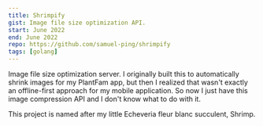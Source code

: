 ```yaml
---
title: Shrimpify
gist: Image file size optimization API.
start: June 2022
end: June 2022
repo: https://github.com/samuel-ping/shrimpify
tags: [golang]
---
```


Image file size optimization server. I originally built this to automatically shrink images for my PlantFam app, but then I realized that wasn't exactly an offline-first approach for my mobile application. So now I just have this image compression API and I don't know what to do with it.

This project is named after my little Echeveria fleur blanc succulent, Shrimp.
